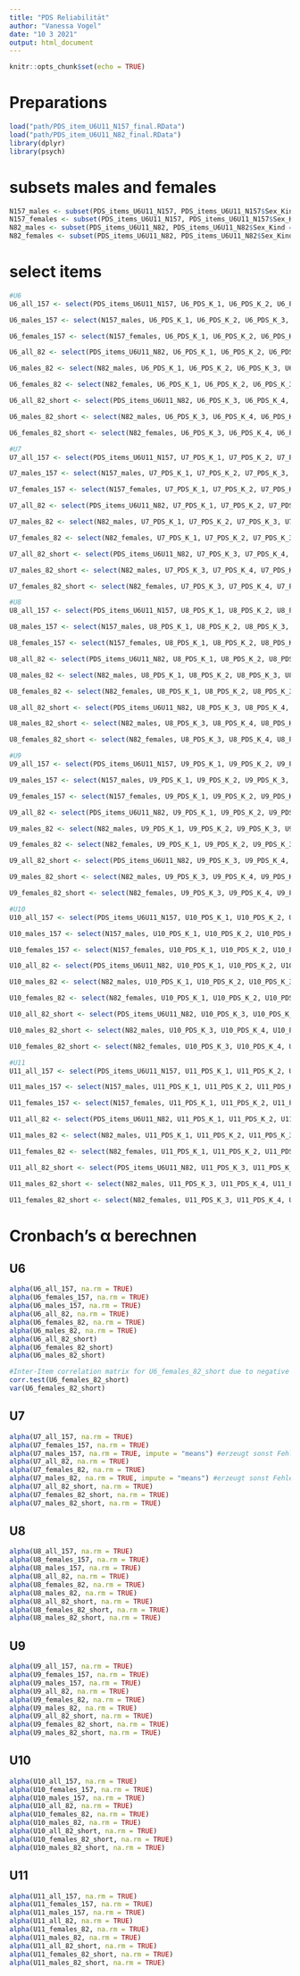 ---
title: "PDS Reliabilität"
author: "Vanessa Vogel"
date: "10 3 2021"
output: html_document
---

```{r setup, include=FALSE}
knitr::opts_chunk$set(echo = TRUE)
```

# Preparations
```{r preparations, warnings = FALSE}
load("path/PDS_item_U6U11_N157_final.RData")
load("path/PDS_item_U6U11_N82_final.RData")
library(dplyr)
library(psych)
```

# subsets males and females
```{r subsets}
N157_males <- subset(PDS_items_U6U11_N157, PDS_items_U6U11_N157$Sex_Kind == 1) # 1 = male
N157_females <- subset(PDS_items_U6U11_N157, PDS_items_U6U11_N157$Sex_Kind == 2) # 2 = female
N82_males <- subset(PDS_items_U6U11_N82, PDS_items_U6U11_N82$Sex_Kind == 1)
N82_females <- subset(PDS_items_U6U11_N82, PDS_items_U6U11_N82$Sex_Kind == 2)
```

# select items
```{r select items}
#U6
U6_all_157 <- select(PDS_items_U6U11_N157, U6_PDS_K_1, U6_PDS_K_2, U6_PDS_K_3, U6_PDS_K_4, U6_PDS_K_5r)

U6_males_157 <- select(N157_males, U6_PDS_K_1, U6_PDS_K_2, U6_PDS_K_3, U6_PDS_K_4, U6_PDS_K_5r)

U6_females_157 <- select(N157_females, U6_PDS_K_1, U6_PDS_K_2, U6_PDS_K_3, U6_PDS_K_4, U6_PDS_K_5r)

U6_all_82 <- select(PDS_items_U6U11_N82, U6_PDS_K_1, U6_PDS_K_2, U6_PDS_K_3, U6_PDS_K_4, U6_PDS_K_5r)

U6_males_82 <- select(N82_males, U6_PDS_K_1, U6_PDS_K_2, U6_PDS_K_3, U6_PDS_K_4, U6_PDS_K_5r)

U6_females_82 <- select(N82_females, U6_PDS_K_1, U6_PDS_K_2, U6_PDS_K_3, U6_PDS_K_4, U6_PDS_K_5r)

U6_all_82_short <- select(PDS_items_U6U11_N82, U6_PDS_K_3, U6_PDS_K_4, U6_PDS_K_5r)

U6_males_82_short <- select(N82_males, U6_PDS_K_3, U6_PDS_K_4, U6_PDS_K_5r)

U6_females_82_short <- select(N82_females, U6_PDS_K_3, U6_PDS_K_4, U6_PDS_K_5r)

#U7
U7_all_157 <- select(PDS_items_U6U11_N157, U7_PDS_K_1, U7_PDS_K_2, U7_PDS_K_3, U7_PDS_K_4, U7_PDS_K_5r)

U7_males_157 <- select(N157_males, U7_PDS_K_1, U7_PDS_K_2, U7_PDS_K_3, U7_PDS_K_4, U7_PDS_K_5r)

U7_females_157 <- select(N157_females, U7_PDS_K_1, U7_PDS_K_2, U7_PDS_K_3, U7_PDS_K_4, U7_PDS_K_5r)

U7_all_82 <- select(PDS_items_U6U11_N82, U7_PDS_K_1, U7_PDS_K_2, U7_PDS_K_3, U7_PDS_K_4, U7_PDS_K_5r)

U7_males_82 <- select(N82_males, U7_PDS_K_1, U7_PDS_K_2, U7_PDS_K_3, U7_PDS_K_4, U7_PDS_K_5r)

U7_females_82 <- select(N82_females, U7_PDS_K_1, U7_PDS_K_2, U7_PDS_K_3, U7_PDS_K_4, U7_PDS_K_5r)

U7_all_82_short <- select(PDS_items_U6U11_N82, U7_PDS_K_3, U7_PDS_K_4, U7_PDS_K_5r)

U7_males_82_short <- select(N82_males, U7_PDS_K_3, U7_PDS_K_4, U7_PDS_K_5r)

U7_females_82_short <- select(N82_females, U7_PDS_K_3, U7_PDS_K_4, U7_PDS_K_5r)

#U8
U8_all_157 <- select(PDS_items_U6U11_N157, U8_PDS_K_1, U8_PDS_K_2, U8_PDS_K_3, U8_PDS_K_4, U8_PDS_K_5r)

U8_males_157 <- select(N157_males, U8_PDS_K_1, U8_PDS_K_2, U8_PDS_K_3, U8_PDS_K_4, U8_PDS_K_5r)

U8_females_157 <- select(N157_females, U8_PDS_K_1, U8_PDS_K_2, U8_PDS_K_3, U8_PDS_K_4, U8_PDS_K_5r)

U8_all_82 <- select(PDS_items_U6U11_N82, U8_PDS_K_1, U8_PDS_K_2, U8_PDS_K_3, U8_PDS_K_4, U8_PDS_K_5r)

U8_males_82 <- select(N82_males, U8_PDS_K_1, U8_PDS_K_2, U8_PDS_K_3, U8_PDS_K_4, U8_PDS_K_5r)

U8_females_82 <- select(N82_females, U8_PDS_K_1, U8_PDS_K_2, U8_PDS_K_3, U8_PDS_K_4, U8_PDS_K_5r)

U8_all_82_short <- select(PDS_items_U6U11_N82, U8_PDS_K_3, U8_PDS_K_4, U8_PDS_K_5r)

U8_males_82_short <- select(N82_males, U8_PDS_K_3, U8_PDS_K_4, U8_PDS_K_5r)

U8_females_82_short <- select(N82_females, U8_PDS_K_3, U8_PDS_K_4, U8_PDS_K_5r)

#U9
U9_all_157 <- select(PDS_items_U6U11_N157, U9_PDS_K_1, U9_PDS_K_2, U9_PDS_K_3, U9_PDS_K_4, U9_PDS_K_5r)

U9_males_157 <- select(N157_males, U9_PDS_K_1, U9_PDS_K_2, U9_PDS_K_3, U9_PDS_K_4, U9_PDS_K_5r)

U9_females_157 <- select(N157_females, U9_PDS_K_1, U9_PDS_K_2, U9_PDS_K_3, U9_PDS_K_4, U9_PDS_K_5r)

U9_all_82 <- select(PDS_items_U6U11_N82, U9_PDS_K_1, U9_PDS_K_2, U9_PDS_K_3, U9_PDS_K_4, U9_PDS_K_5r)

U9_males_82 <- select(N82_males, U9_PDS_K_1, U9_PDS_K_2, U9_PDS_K_3, U9_PDS_K_4, U9_PDS_K_5r)

U9_females_82 <- select(N82_females, U9_PDS_K_1, U9_PDS_K_2, U9_PDS_K_3, U9_PDS_K_4, U9_PDS_K_5r)

U9_all_82_short <- select(PDS_items_U6U11_N82, U9_PDS_K_3, U9_PDS_K_4, U9_PDS_K_5r)

U9_males_82_short <- select(N82_males, U9_PDS_K_3, U9_PDS_K_4, U9_PDS_K_5r)

U9_females_82_short <- select(N82_females, U9_PDS_K_3, U9_PDS_K_4, U9_PDS_K_5r)

#U10
U10_all_157 <- select(PDS_items_U6U11_N157, U10_PDS_K_1, U10_PDS_K_2, U10_PDS_K_3, U10_PDS_K_4, U10_PDS_K_5r)

U10_males_157 <- select(N157_males, U10_PDS_K_1, U10_PDS_K_2, U10_PDS_K_3, U10_PDS_K_4, U10_PDS_K_5r)

U10_females_157 <- select(N157_females, U10_PDS_K_1, U10_PDS_K_2, U10_PDS_K_3, U10_PDS_K_4, U10_PDS_K_5r)

U10_all_82 <- select(PDS_items_U6U11_N82, U10_PDS_K_1, U10_PDS_K_2, U10_PDS_K_3, U10_PDS_K_4, U10_PDS_K_5r)

U10_males_82 <- select(N82_males, U10_PDS_K_1, U10_PDS_K_2, U10_PDS_K_3, U10_PDS_K_4, U10_PDS_K_5r)

U10_females_82 <- select(N82_females, U10_PDS_K_1, U10_PDS_K_2, U10_PDS_K_3, U10_PDS_K_4, U10_PDS_K_5r)

U10_all_82_short <- select(PDS_items_U6U11_N82, U10_PDS_K_3, U10_PDS_K_4, U10_PDS_K_5r)

U10_males_82_short <- select(N82_males, U10_PDS_K_3, U10_PDS_K_4, U10_PDS_K_5r)

U10_females_82_short <- select(N82_females, U10_PDS_K_3, U10_PDS_K_4, U10_PDS_K_5r)

#U11
U11_all_157 <- select(PDS_items_U6U11_N157, U11_PDS_K_1, U11_PDS_K_2, U11_PDS_K_3, U11_PDS_K_4, U11_PDS_K_5r)

U11_males_157 <- select(N157_males, U11_PDS_K_1, U11_PDS_K_2, U11_PDS_K_3, U11_PDS_K_4, U11_PDS_K_5r)

U11_females_157 <- select(N157_females, U11_PDS_K_1, U11_PDS_K_2, U11_PDS_K_3, U11_PDS_K_4, U11_PDS_K_5r)

U11_all_82 <- select(PDS_items_U6U11_N82, U11_PDS_K_1, U11_PDS_K_2, U11_PDS_K_3, U11_PDS_K_4, U11_PDS_K_5r)

U11_males_82 <- select(N82_males, U11_PDS_K_1, U11_PDS_K_2, U11_PDS_K_3, U11_PDS_K_4, U11_PDS_K_5r)

U11_females_82 <- select(N82_females, U11_PDS_K_1, U11_PDS_K_2, U11_PDS_K_3, U11_PDS_K_4, U11_PDS_K_5r)

U11_all_82_short <- select(PDS_items_U6U11_N82, U11_PDS_K_3, U11_PDS_K_4, U11_PDS_K_5r)

U11_males_82_short <- select(N82_males, U11_PDS_K_3, U11_PDS_K_4, U11_PDS_K_5r)

U11_females_82_short <- select(N82_females, U11_PDS_K_3, U11_PDS_K_4, U11_PDS_K_5r)
```

# Cronbach’s α berechnen
## U6
```{r U6}
alpha(U6_all_157, na.rm = TRUE)
alpha(U6_females_157, na.rm = TRUE)
alpha(U6_males_157, na.rm = TRUE)
alpha(U6_all_82, na.rm = TRUE)
alpha(U6_females_82, na.rm = TRUE)
alpha(U6_males_82, na.rm = TRUE)
alpha(U6_all_82_short)
alpha(U6_females_82_short)
alpha(U6_males_82_short)

#Inter-Item correlation matrix for U6_females_82_short due to negative alpha
corr.test(U6_females_82_short)
var(U6_females_82_short)
```

## U7
```{r U7}
alpha(U7_all_157, na.rm = TRUE)
alpha(U7_females_157, na.rm = TRUE)
alpha(U7_males_157, na.rm = TRUE, impute = "means") #erzeugt sonst Fehler
alpha(U7_all_82, na.rm = TRUE)
alpha(U7_females_82, na.rm = TRUE)
alpha(U7_males_82, na.rm = TRUE, impute = "means") #erzeugt sonst Fehler
alpha(U7_all_82_short, na.rm = TRUE)
alpha(U7_females_82_short, na.rm = TRUE)
alpha(U7_males_82_short, na.rm = TRUE)
```

## U8
```{r U8}
alpha(U8_all_157, na.rm = TRUE)
alpha(U8_females_157, na.rm = TRUE)
alpha(U8_males_157, na.rm = TRUE)
alpha(U8_all_82, na.rm = TRUE)
alpha(U8_females_82, na.rm = TRUE)
alpha(U8_males_82, na.rm = TRUE)
alpha(U8_all_82_short, na.rm = TRUE)
alpha(U8_females_82_short, na.rm = TRUE)
alpha(U8_males_82_short, na.rm = TRUE)
```

## U9
```{r U9}
alpha(U9_all_157, na.rm = TRUE)
alpha(U9_females_157, na.rm = TRUE)
alpha(U9_males_157, na.rm = TRUE)
alpha(U9_all_82, na.rm = TRUE)
alpha(U9_females_82, na.rm = TRUE)
alpha(U9_males_82, na.rm = TRUE)
alpha(U9_all_82_short, na.rm = TRUE)
alpha(U9_females_82_short, na.rm = TRUE)
alpha(U9_males_82_short, na.rm = TRUE)
```

## U10
```{r U10}
alpha(U10_all_157, na.rm = TRUE)
alpha(U10_females_157, na.rm = TRUE)
alpha(U10_males_157, na.rm = TRUE)
alpha(U10_all_82, na.rm = TRUE)
alpha(U10_females_82, na.rm = TRUE)
alpha(U10_males_82, na.rm = TRUE)
alpha(U10_all_82_short, na.rm = TRUE)
alpha(U10_females_82_short, na.rm = TRUE)
alpha(U10_males_82_short, na.rm = TRUE)
```

## U11
```{r U11}
alpha(U11_all_157, na.rm = TRUE)
alpha(U11_females_157, na.rm = TRUE)
alpha(U11_males_157, na.rm = TRUE)
alpha(U11_all_82, na.rm = TRUE)
alpha(U11_females_82, na.rm = TRUE)
alpha(U11_males_82, na.rm = TRUE)
alpha(U11_all_82_short, na.rm = TRUE)
alpha(U11_females_82_short, na.rm = TRUE)
alpha(U11_males_82_short, na.rm = TRUE)
```